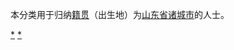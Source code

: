 {{Catnav|頁面分類|各種主題的頁面分類|依中国各省来作的分类|各地中国人|山东人|潍坊人}}
{{Catnav|頁面分類|人物|各國人物|中国人|各地中国人|山东人|潍坊人}}

本分类用于归纳[[籍贯|籍贯]]（出生地）为[[山东省|山东省]][[诸城市|诸城市]]的人士。

[[Category:潍坊人|*]]
[[Category:诸城市|*]]